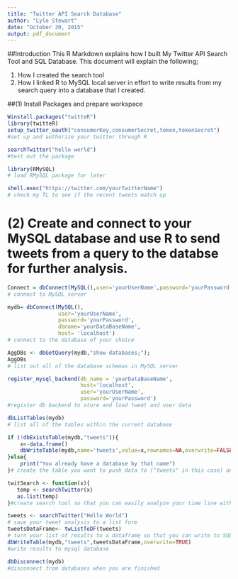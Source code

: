```yaml
---
title: "Twitter API Search Database"
author: "Lyle Stewart"
date: "October 30, 2015"
output: pdf_document
---
```


##Introduction
This R Markdown explains how I built My Twitter API Search Tool and SQL Database. This document will explain the following; 

1. How I created the search tool
2. How I linked R to MySQL local server in effort to write results from my search query into a database that I created. 

##(1) Install Packages and prepare workspace 
```R
Winstall.packages("twitteR")
library(twitteR)
setup_twitter_oauth("consumerKey,consumerSecret,token,tokenSecret")
#set up and authorize your twitter through R 

searchTwitter("hello world") 
#test out the package

library(RMySQL)
# load RMySQL package for later 

shell.exec("https://twitter.com/yourTwitterName")
# check my TL to see if the recent tweets match up 

```

# (2) Create and connect to your MySQL database and use R to send tweets from a query to the databse for further analysis. 
```r

Connect = dbConnect(MySQL(),user='yourUserName',password='yourPassword')
# connect to MySQL server

mydb= dbConnect(MySQL(),
                user='yourUserName',
                password='yourPassword',
                dbname='yourDataBaseName',
                host= 'localhost')
# connect to the database of your choice 

AggDBs <- dbGetQuery(mydb,"show databases;");
AggDBs
# list out all of the database schemas in MySQL server

register_mysql_backend(db_name = 'yourDataBaseName',
                       host='localhost',
                       user='yourUserName',
                       password='yourPassword')
#register db backend to store and load tweet and user data

dbListTables(mydb)
# list all of the tables within the current database

if (!dbExistsTable(mydb,"tweets")){
    x<-data.frame()
    dbWriteTable(mydb,name='tweets',value=x,rownames=NA,overwrite=FALSE,append=FALSE,field.types)
}else{
    print("You already have a database by that name")
}# create the table you want to push data to ("tweets" in this case) and or check to see if you have already created a table by that name

twitSearch <- function(x){
   temp <- searchTwitter(x)
   as.list(temp)
}#create search tool so that you can easily analyze your time line with different search queries

tweets <- searchTwitter("Hello World")
# save your tweet analysis to a list form 
tweetsDataFrame<- twListToDF(tweets)
# turn your list of results to a dataframe so that you can write to SQL
dbWriteTable(mydb,"tweets",tweetsDataFrame,overwrite=TRUE)
#write results to mysql database 

dbDisconnect(mydb)
#disconnect from databases when you are finished
```

